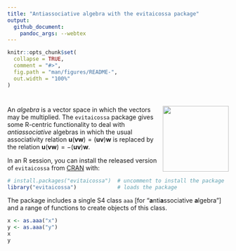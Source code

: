 ```yaml
---
title: "Antiassociative algebra with the evitaicossa package"
output:
  github_document:
    pandoc_args: --webtex
---
```


<!-- README.md is generated from README.Rmd. Please edit that file -->

```r
knitr::opts_chunk$set(
  collapse = TRUE,
  comment = "#>",
  fig.path = "man/figures/README-",
  out.width = "100%"
)
```

# <img src="man/figures/evitaicossa.png" width = "150" align="right" />


An *algebra* is a vector space in which the vectors may be multiplied.
The `evitaicossa` package gives some R-centric functionality to deal
with _antiassociative_ algebras in which the usual associativity
relation
$\mathbf{u}(\mathbf{v}\mathbf{w})=(\mathbf{u}\mathbf{v})\mathbf{w}$ is
replaced by the relation
$\mathbf{u}(\mathbf{v}\mathbf{w})=-(\mathbf{u}\mathbf{v})\mathbf{w}$.


In an R session, you can install the released version of `evitaicossa`
from [CRAN](https://CRAN.R-project.org) with:

```r
# install.packages("evitaicossa")  # uncomment to install the package
library("evitaicossa")             # loads the package 
```

The package includes a single S4 class `aaa` [for
"**a**nti**a**ssociative **a**lgebra"] and a range of functions to
create objects of this class.


```r
x <- as.aaa("x")
y <- as.aaa("y")
x
y
```
